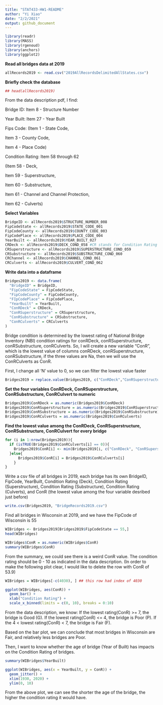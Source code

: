 ```yaml
---
title: "STAT433-HW1-README"
author: "Yi Xiao"
date: "2/2/2021"
output: github_document
---
```

```r
library(readr)
library(MASS)
library(rgenoud)
library(anchors)
library(ggplot2)

```

**Read all bridges data at 2019**
```r
allRecords2019 <- read.csv("2019AllRecordsDelimitedAllStates.csv") 
```

**Briefly check the database**
```r
## head(allRecords2019)
```

From the data description pdf, I find:

Bridge ID: Item 8 - Structure Number

Year Built: Item 27 - Year Built

Fips Code: 
(Item 1 - State Code,

 Item 3 - County Code,
 
 Item 4 - Place Code)

Condition Rating: Item 58 through 62 

(Item 58 - Deck,

 Item 59 - Superstructure,
 
 Item 60 - Substructure,
 
 Item 61 - Channel and Channel Protection,
 
 Item 62 - Culverts)
 
 
 

**Select Variables**
```r
BridgeID <- allRecords2019$STRUCTURE_NUMBER_008
FipCodeState <- allRecords2019$STATE_CODE_001
FipCodeCounty <- allRecords2019$COUNTY_CODE_003
FipCodePlace <- allRecords2019$PLACE_CODE_004
YearBuilt <- allRecords2019$YEAR_BUILT_027
CRDeck <- allRecords2019$DECK_COND_058 #CR stands for Condition Rating
CRSuperstructure <- allRecords2019$SUPERSTRUCTURE_COND_059
CRSubstructure <- allRecords2019$SUBSTRUCTURE_COND_060
CRChannel <- allRecords2019$CHANNEL_COND_061
CRCulverts <- allRecords2019$CULVERT_COND_062
```
 

**Write data into a dataframe** 
```r
Bridges2019 <- data.frame(
  "BridgeID" = BridgeID,
  "FipCodeState" = FipCodeState,
  "FipCodeCounty" = FipCodeCounty,
  "FIpCodePlace" = FipCodePlace,
  "YearBuilt" = YearBuilt,
  "ConRDeck" = CRDeck,
  "ConRSuperstructure" = CRSuperstructure,
  "ConRSubstructure" = CRSubstructure,
  "ConRCulverts" = CRCulverts
)
```


Bridge condition is determined by the lowest rating of National Bridge Inventory (NBI) condition ratings for conRDeck, conRSuperstructure, conRSubstructure, conRCulverts.
So, I will create a new variable "ConR", which is the lowest value of columns conRDeck, conRSuperstructure, conRSubstructure, if the three values are Na, then we will use the ConRCulverts as ConR.

First, I change all 'N' value to 0, so we can filter the lowest value faster
```r
Bridges2019 = replace.value(Bridges2019, c("ConRDeck","ConRSuperstructure","ConRSubstructure","ConRCulverts"), from = 'N', to = as.integer(0), verbose = FALSE)
```


**Set the four variables ConRDeck, ConRSuperstructure, ConRSubstructure, ConRCulvert to numeric**
```r
Bridges2019$ConRDeck = as.numeric(Bridges2019$ConRDeck)
Bridges2019$ConRSuperstructure = as.numeric(Bridges2019$ConRSuperstructure)
Bridges2019$ConRSubstructure = as.numeric(Bridges2019$ConRSubstructure)
Bridges2019$ConRCulverts = as.numeric(Bridges2019$ConRCulverts)
```

**Find the lowest value among the ConRDeck, ConRSuperstructure, ConRSubstructure, ConRCulvert for every bridge**
```r
for (i in 1:nrow(Bridges2019)){
  if (isTRUE(Bridges2019$ConRCulverts[i] == 0)){
    Bridges2019$ConR[i] <- min(Bridges2019[i, c("ConRDeck", "ConRSuperstructure", "ConRSubstructure")])
  }else{
      Bridges2019$ConR[i] = Bridges2019$ConRCulverts[i]
    }
}
```


Write a csv file of all bridges in 2019, each bridge has its own BridgeID, FipCode, YearBuilt, Condition Rating (Deck), Condition Rating (Superstructure), Condition Rating (Substructure), Condition Rating (Culverts), and ConR (the lowest value among the four variable desribed just before)
```r
write.csv(Bridges2019, "BridgeRecords2019.csv")
```


Find all bridges in Wisconsin at 2019, and we have the FipCode of Wisconsin is 55
```r
WIBridges <- Bridges2019[Bridges2019$FipCodeState == 55,]
head(WIBridges)
```
```r
WIBridges$ConR = as.numeric(WIBridges$ConR)
summary(WIBridges$ConR)
```
From the summary, we could see there is a weird ConR value. The condition rating should be 0 - 10 as indicated in the data description.
(In order to make the following plot clear, I would like to delete the row with ConR of 53.9)
```r
WIBridges = WIBridges[-c(4030), ] ## this row had index of 4030
```


```r
ggplot(WIBridges, aes(ConR)) +
  geom_bar() +
  xlab("Condition Rating") +
  scale_x_binned(limits = c(0, 10), breaks = 0:10)
```

From the data description, we know:
If the lowest rating(ConR) >= 7, the bridge is Good (G).
If the lowest rating(ConR) <= 4, the bridge is Poor (P).
If the 4 < lowest rating(ConR) < 7, the bridge is Fair (F).

Based on the bar plot, we can conclude that most bridges in Wisconsin are Fair, and relatively less bridges are Poor.


Then, I want to know whether the age of bridge (Year of Built) has impacts on the Condition Rating of bridges.
```r
summary(WIBridges$YearBuilt)
```

```r
ggplot(WIBridges, aes(x = YearBuilt, y = ConR)) +
  geom_jitter() +
  xlim(1930, 2020) +
  ylim(0, 10)
```

From the above plot, we can see the shorter the age of the bridge, the higher the condition rating it would have.
